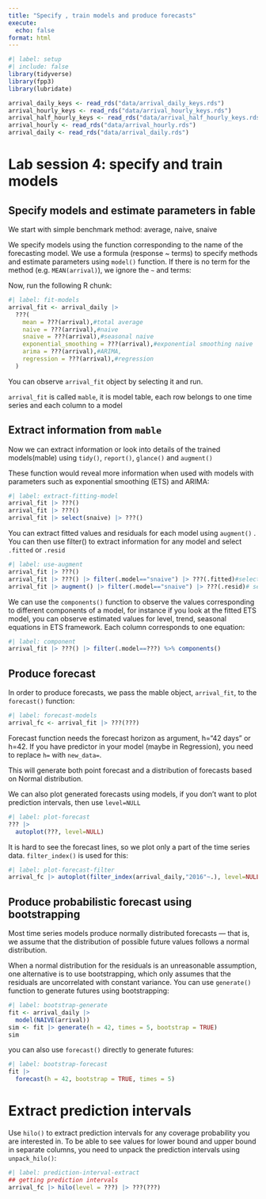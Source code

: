 ```yaml
---
title: "Specify , train models and produce forecasts"
execute:
  echo: false
format: html
---
```


```r
#| label: setup
#| include: false
library(tidyverse)
library(fpp3)
library(lubridate)

arrival_daily_keys <- read_rds("data/arrival_daily_keys.rds")
arrival_hourly_keys <- read_rds("data/arrival_hourly_keys.rds")
arrival_half_hourly_keys <- read_rds("data/arrival_half_hourly_keys.rds")
arrival_hourly <- read_rds("data/arrival_hourly.rds")
arrival_daily <- read_rds("data/arrival_daily.rds")
```

# Lab session 4: specify and train models

## Specify models and estimate parameters in fable

We start with simple benchmark method: average, naive, snaive

We specify models using the function corresponding to the name of the forecasting model. We use a formula (response ~ terms) to specify methods and estimate parameters using `model()` function. If there is no term for the method (e.g. `MEAN(arrival)`), we ignore the `~` and terms:

Now, run the following R chunk:

```r
#| label: fit-models
arrival_fit <- arrival_daily |>
  ???(
    mean = ???(arrival),#total average
    naive = ???(arrival),#naive
    snaive = ???(arrival),#seasonal naive
    exponential_smoothing = ???(arrival),#exponential smoothing naive
    arima = ???(arrival),#ARIMA,
    regression = ???(arrival),#regression
  )
```

You can observe `arrival_fit` object by selecting it and run.

`arrival_fit` is called `mable`, it is model table, each row belongs to one time series and each column to a model

## Extract information from `mable`

Now we can extract information or look into details of the trained models(mable) using `tidy()`, `report()`, `glance()` and `augment()`

These function would reveal more information when used with models with parameters such as exponential smoothing (ETS) and ARIMA:

```r
#| label: extract-fitting-model
arrival_fit |> ???() 
arrival_fit |> ???() 
arrival_fit |> select(snaive) |> ???() 
```

You can extract fitted values and residuals for each model using `augment()` .
You can then use filter() to extract information for any model and select  `.fitted` or `.resid`

```r
#| label: use-augment
arrival_fit |> ???() 
arrival_fit |> ???() |> filter(.model=="snaive") |> ???(.fitted)#select fitted values
arrival_fit |> augment() |> filter(.model=="snaive") |> ???(.resid)# select residuals
```

We can use the `components()` function to observe the values corresponding to different components of a model, for instance if you look at the fitted ETS model, you can observe estimated values for level, trend, seasonal equations in ETS framework. Each column corresponds to one equation:

```r
#| label: component
arrival_fit |> ???() |> filter(.model==???) %>% components()
```

## Produce forecast

In order to produce forecasts, we pass the mable object, `arrival_fit`, to the `forecast()` function:

```r
#| label: forecast-models
arrival_fc <- arrival_fit |> ???(???)
```

Forecast function needs the forecast horizon as argument, h="42 days" or h=42. If you have predictor in your model (maybe in Regression), you need to replace `h=` with `new_data=`.

This will generate both point forecast and a distribution of forecasts based on Normal distribution.

We can also plot generated forecasts using models, if you don't want to plot prediction intervals, then use `level=NULL`

```r
#| label: plot-forecast
??? |> 
  autoplot(???, level=NULL)
```

It is hard to see the forecast lines, so we plot only a part of the time series data. `filter_index()` is used for this:

```r
#| label: plot-forecast-filter
arrival_fc |> autoplot(filter_index(arrival_daily,"2016"~.), level=NULL)
```

## Produce probabilistic forecast using bootstrapping

Most time series models produce normally distributed forecasts — that is, we assume that the distribution of possible future values follows a normal distribution. 

When a normal distribution for the residuals is an unreasonable assumption, one alternative is to use bootstrapping, which only assumes that the residuals are uncorrelated with constant variance. You can use `generate()` function to generate futures using bootstrapping:


```r
#| label: bootstrap-generate
fit <- arrival_daily |>
  model(NAIVE(arrival))
sim <- fit |> generate(h = 42, times = 5, bootstrap = TRUE)
sim
```

you can also use `forecast()` directly to generate futures:

```r
#| label: bootstrap-forecast
fit |>
  forecast(h = 42, bootstrap = TRUE, times = 5)
```

# Extract prediction intervals

Use `hilo()` to extract prediction intervals for any coverage probability you are interested in. To be able to see values for lower bound and upper bound in separate columns, you need to unpack the prediction intervals using `unpack_hilo()`:

```r
#| label: prediction-interval-extract
## getting prediction intervals
arrival_fc |> hilo(level = ???) |> ???(???)
```

